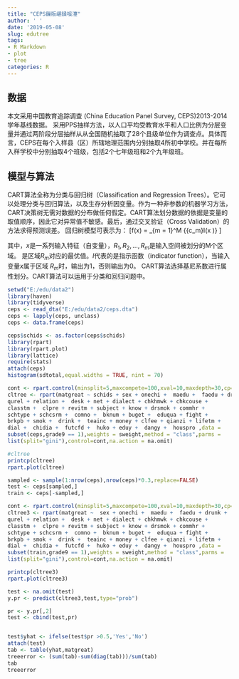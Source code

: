 ```yaml
---
title: "CEPS鏁版嵁鍒嗘瀽"
author: ' '
date: '2019-05-08'
slug: edutree
tags:
- R Markdown
- plot
- tree
categories: R
---
```


## 数据  

本文采用中国教育追踪调查 (China Education Panel Survey, CEPS)2013-2014学年基线数据。
采用PPS抽样方法，以人口平均受教育水平和人口比例为分层变量并通过两阶段分层抽样从从全国随机抽取了28个县级单位作为调查点。具体而言，CEPS在每个入样县（区）所辖地理范围内分别抽取4所初中学校。并在每所入样学校中分别抽取4个班级，包括2个七年级班和2个九年级班。

## 模型与算法

CART算法全称为分类与回归树（Classification and Regression Trees）。它可以处理分类与回归算法，以及生存分析因变量。作为一种非参数的机器学习方法，CART决策树无需对数据的分布做任何假定。CART算法划分数据的依据是变量的取值顺序，因此它对异常值不敏感。最后，通过交叉验证（Cross Validation）的方法求得预测误差。
回归树模型可表示为：
\[f(x) = \sum\limits_{m = 1}^M {{c_m}I(x \in {R_m})} \]
 
其中，$x$是一系列输入特征（自变量），${R_1},{R_2},...,{R_m}$是输入空间被划分的M个区域。 是区域${R_m}$对应的最优值。$I$代表的是指示函数（indicator function），当输入变量$x$属于区域 ${R_m}$时，输出为1，否则输出为0。
CART算法选择基尼系数进行属性划分。CART算法可以运用于分类和回归问题中。


```r
setwd("E:/edu/data2")
library(haven)
library(tidyverse)
ceps <- read_dta("E:/edu/data2/ceps.dta")
ceps <- lapply(ceps, unclass)
ceps <- data.frame(ceps)

ceps$schids <- as.factor(ceps$schids)
library(rpart)
library(rpart.plot)
library(lattice)
require(stats)
attach(ceps)
histogram(sdtotal,equal.widths = TRUE, nint = 70)

```



```r
cont <- rpart.control(minsplit=5,maxcompete=100,xval=10,maxdepth=30,cp=0.01)
cltree <- rpart(matgreat ~ schids + sex + onechi +  maedu +  faedu + drunk + 
qurel + relation +  desk + net + dialect + chkhmwk + chkcouse + 
classtm +  clpre + revitm + subject + know + drsmok + commhr + 
schtype + schcsrm +  comno +  bknum + buget +  eduqua + fight + 
brkpb + smok +  drink +  teainc + money + clfee + qianzi + lifetm +  
dial +  chidia +  futcfd +  huko + eduy +  dangy +  houspro ,data = 
subset(ceps,grade9 == 1),weights = sweight,method = "class",parms = 
list(split="gini"),control=cont,na.action = na.omit)

#cltree
printcp(cltree)
rpart.plot(cltree)
```

```r
sampled <- sample(1:nrow(ceps),nrow(ceps)*0.3,replace=FALSE)
test <- ceps[sampled,]
train <- ceps[-sampled,]

cont <- rpart.control(minsplit=5,maxcompete=100,xval=10,maxdepth=30,cp=0.01)
cltree3 <- rpart(matgreat ~  sex + onechi +  maedu +  faedu + drunk + 
qurel + relation +  desk + net + dialect + chkhmwk + chkcouse + 
classtm +  clpre + revitm + subject + know + drsmok + commhr + 
schtype + schcsrm +  comno +  bknum + buget +  eduqua + fight + 
brkpb + smok +  drink +  teainc + money + clfee + qianzi + lifetm +  
dial +  chidia +  futcfd +  huko + eduy +  dangy +  houspro ,data = 
subset(train,grade9 == 1),weights = sweight,method = "class",parms = 
list(split="gini"),control=cont,na.action = na.omit)

printcp(cltree3)
rpart.plot(cltree3)

test <- na.omit(test)
y.pr <- predict(cltree3,test,type="prob")

pr <- y.pr[,2] 
test <- cbind(test,pr)


test$yhat <- ifelse(test$pr >0.5,'Yes','No')
attach(test)
tab <- table(yhat,matgreat) 
treeerror <- (sum(tab)-sum(diag(tab)))/sum(tab)
tab
treeerror
```

